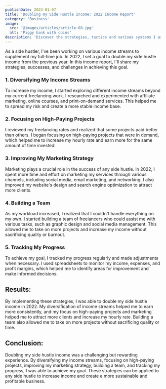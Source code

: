 ```yaml
---
publishDate: 2023-01-07
title: 'Doubling my Side Hustle Income: 2022 Income Report'
category: 'Business'
image:
  src: '@images/articles/article-08.jpg'
  alt: 'Piggy bank with coins'
description: 'Discover the strategies, tactics and various systems I used as a side hustler to double my income in 2022.'
---
```


As a side hustler, I've been working on various income streams to supplement my full-time job. In 2022, I set a goal to double my side hustle income from the previous year. In this income report, I'll share my strategies, successes, and challenges in achieving this goal.

### 1. Diversifying My Income Streams

To increase my income, I started exploring different income streams beyond my current freelancing work. I researched and experimented with affiliate marketing, online courses, and print-on-demand services. This helped me to spread my risk and create a more stable income base.

### 2. Focusing on High-Paying Projects

I reviewed my freelancing rates and realized that some projects paid better than others. I began focusing on high-paying projects that were in demand, which helped me to increase my hourly rate and earn more for the same amount of time invested.

### 3. Improving My Marketing Strategy

Marketing plays a crucial role in the success of any side hustle. In 2022, I spent more time and effort on marketing my services through various channels, including social media, email marketing, and networking. I also improved my website's design and search engine optimization to attract more clients.

### 4. Building a Team

As my workload increased, I realized that I couldn't handle everything on my own. I started building a team of freelancers who could assist me with various tasks, such as graphic design and social media management. This allowed me to take on more projects and increase my income without sacrificing quality or burnout.

### 5. Tracking My Progress

To achieve my goal, I tracked my progress regularly and made adjustments when necessary. I used spreadsheets to monitor my income, expenses, and profit margins, which helped me to identify areas for improvement and make informed decisions.

## Results:

By implementing these strategies, I was able to double my side hustle income in 2022. My diversification of income streams helped me to earn more consistently, and my focus on high-paying projects and marketing helped me to attract more clients and increase my hourly rate. Building a team also allowed me to take on more projects without sacrificing quality or time.

## Conclusion:

Doubling my side hustle income was a challenging but rewarding experience. By diversifying my income streams, focusing on high-paying projects, improving my marketing strategy, building a team, and tracking my progress, I was able to achieve my goal. These strategies can be applied to any side hustle to increase income and create a more sustainable and profitable business.
